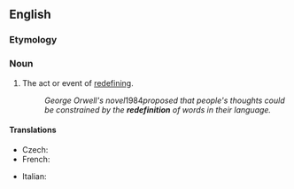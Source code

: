 {{also|redéfinition}}

==English==

===Etymology===
{{prefix|en|re|definition}}

===Noun===
{{en-noun|~}}

# The act or event of [[redefine|redefining]].
#: ''George Orwell's novel ''1984'' proposed that people's thoughts could be constrained by the '''redefinition''' of words in their language.''

====Translations====
{{trans-top|act or event of redefining}}
* Czech: {{t|cs|redefinice|f}}
* French: {{t+|fr|redéfinition|f}}
{{trans-mid}}
* Italian: {{t|it|ridefinizione|f}}
{{trans-bottom}}
